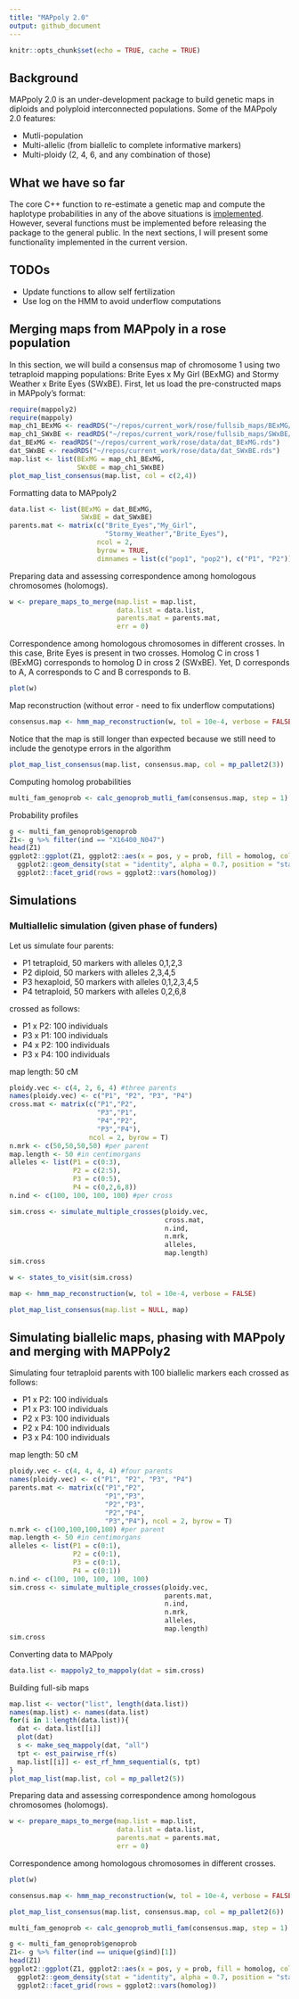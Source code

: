 ```yaml
---
title: "MAPpoly 2.0"
output: github_document
---
```


```r
knitr::opts_chunk$set(echo = TRUE, cache = TRUE)
```

## Background

MAPpoly 2.0 is an under-development package to build genetic maps in diploids 
and polyploid interconnected populations. Some of the MAPpoly 2.0 features:

  - Mutli-population
  - Multi-allelic (from biallelic to complete informative markers)
  - Multi-ploidy (2, 4, 6, and any combination of those)

## What we have so far

The core C++ function to re-estimate a genetic map and compute the haplotype probabilities in any of the above situations is [implemented](https://github.com/mmollina/mappoly2/blob/main/src/est_hmm_map.cpp). However, several functions must be implemented before releasing the package to the general public. In the next sections, I will present some functionality implemented in the current version.

## TODOs
 - Update functions to allow self fertilization
 - Use log on the HMM to avoid underflow computations 

## Merging maps from MAPpoly in a rose population

In this section, we will build a consensus map of chromosome 1 using two 
tetraploid mapping populations: Brite Eyes x My Girl (BExMG) and Stormy Weather x Brite Eyes (SWxBE). 
First, let us load the pre-constructed maps in MAPpoly's format:

```r
require(mappoly2)
require(mappoly)
map_ch1_BExMG <- readRDS("~/repos/current_work/rose/fullsib_maps/BExMG/map_err_ch_1.rds")
map_ch1_SWxBE <- readRDS("~/repos/current_work/rose/fullsib_maps/SWxBE/map_err_ch_1.rds")
dat_BExMG <- readRDS("~/repos/current_work/rose/data/dat_BExMG.rds")
dat_SWxBE <- readRDS("~/repos/current_work/rose/data/dat_SWxBE.rds")
map.list <- list(BExMG = map_ch1_BExMG, 
                 SWxBE = map_ch1_SWxBE)
plot_map_list_consensus(map.list, col = c(2,4))
```

Formatting data to MAPpoly2
```r
data.list <- list(BExMG = dat_BExMG, 
                  SWxBE = dat_SWxBE)
parents.mat <- matrix(c("Brite_Eyes","My_Girl",
                        "Stormy_Weather","Brite_Eyes"), 
                      ncol = 2,
                      byrow = TRUE, 
                      dimnames = list(c("pop1", "pop2"), c("P1", "P2")))
```

Preparing data and assessing correspondence among homologous chromosomes (holomogs). 
```r
w <- prepare_maps_to_merge(map.list = map.list,
                           data.list = data.list, 
                           parents.mat = parents.mat, 
                           err = 0)
```

Correspondence among homologous chromosomes in different crosses. In this case,
Brite Eyes is present in two crosses. Homolog C in cross 1 (BExMG) corresponds 
to homolog D in cross 2 (SWxBE). Yet, D corresponds to A, A corresponds to C and 
B corresponds to B. 

```r
plot(w)
```

Map reconstruction (without error - need to fix underflow computations)
```r
consensus.map <- hmm_map_reconstruction(w, tol = 10e-4, verbose = FALSE)
```

Notice that the map is still longer than expected because we still need to 
include the genotype errors in the algorithm 
```r
plot_map_list_consensus(map.list, consensus.map, col = mp_pallet2(3))
```

Computing homolog probabilities
```r
multi_fam_genoprob <- calc_genoprob_mutli_fam(consensus.map, step = 1)
```

Probability profiles
```r
g <- multi_fam_genoprob$genoprob
Z1<- g %>% filter(ind == "X16400_N047")
head(Z1)
ggplot2::ggplot(Z1, ggplot2::aes(x = pos, y = prob, fill = homolog, color = homolog)) + 
  ggplot2::geom_density(stat = "identity", alpha = 0.7, position = "stack") + 
  ggplot2::facet_grid(rows = ggplot2::vars(homolog))
```

## Simulations

### Multiallelic simulation (given phase of funders)

Let us simulate four parents:

 - P1 tetraploid, 50 markers with alleles 0,1,2,3
 - P2 diploid, 50 markers with alleles 2,3,4,5
 - P3 hexaploid, 50 markers with alleles 0,1,2,3,4,5
 - P4 tetraploid, 50 markers with alleles 0,2,6,8
 
 crossed as follows:

 - P1 x P2: 100 individuals
 - P3 x P1: 100 individuals
 - P4 x P2: 100 individuals
 - P3 x P4: 100 individuals

map length: 50 cM

```r
ploidy.vec <- c(4, 2, 6, 4) #three parents
names(ploidy.vec) <- c("P1", "P2", "P3", "P4")
cross.mat <- matrix(c("P1","P2",
                      "P3","P1",
                      "P4","P2",
                      "P3","P4"), 
                    ncol = 2, byrow = T)
n.mrk <- c(50,50,50,50) #per parent
map.length <- 50 #in centimorgans
alleles <- list(P1 = c(0:3),
                P2 = c(2:5),
                P3 = c(0:5),
                P4 = c(0,2,6,8))
n.ind <- c(100, 100, 100, 100) #per cross

sim.cross <- simulate_multiple_crosses(ploidy.vec,
                                       cross.mat,
                                       n.ind,
                                       n.mrk,
                                       alleles,
                                       map.length)
sim.cross
```

```r
w <- states_to_visit(sim.cross)
```

```r
map <- hmm_map_reconstruction(w, tol = 10e-4, verbose = FALSE)
```

```r
plot_map_list_consensus(map.list = NULL, map)
```

## Simulating biallelic maps, phasing with MAPpoly and merging with MAPPoly2  


Simulating four tetraploid parents with 100 biallelic markers each crossed as follows:

 - P1 x P2: 100 individuals
 - P1 x P3: 100 individuals
 - P2 x P3: 100 individuals
 - P2 x P4: 100 individuals
 - P3 x P4: 100 individuals
 
map length: 50 cM
```r
ploidy.vec <- c(4, 4, 4, 4) #four parents
names(ploidy.vec) <- c("P1", "P2", "P3", "P4")
parents.mat <- matrix(c("P1","P2",
                        "P1","P3",
                        "P2","P3",
                        "P2","P4",
                        "P3","P4"), ncol = 2, byrow = T)
n.mrk <- c(100,100,100,100) #per parent
map.length <- 50 #in centimorgans
alleles <- list(P1 = c(0:1),
                P2 = c(0:1),
                P3 = c(0:1),
                P4 = c(0:1))
n.ind <- c(100, 100, 100, 100, 100)
sim.cross <- simulate_multiple_crosses(ploidy.vec,
                                       parents.mat,
                                       n.ind,
                                       n.mrk,
                                       alleles,
                                       map.length)
sim.cross
```

Converting data to MAPpoly
```r
data.list <- mappoly2_to_mappoly(dat = sim.cross)
```

Building full-sib maps
```r
map.list <- vector("list", length(data.list))
names(map.list) <- names(data.list)
for(i in 1:length(data.list)){
  dat <- data.list[[i]]
  plot(dat)
  s <- make_seq_mappoly(dat, "all")
  tpt <- est_pairwise_rf(s)
  map.list[[i]] <- est_rf_hmm_sequential(s, tpt)
}
plot_map_list(map.list, col = mp_pallet2(5))
```

Preparing data and assessing correspondence among homologous chromosomes (holomogs). 
```r
w <- prepare_maps_to_merge(map.list = map.list,
                           data.list = data.list,
                           parents.mat = parents.mat,
                           err = 0)
```

Correspondence among homologous chromosomes in different crosses.
```r
plot(w)
```

```r
consensus.map <- hmm_map_reconstruction(w, tol = 10e-4, verbose = FALSE)
```

```r
plot_map_list_consensus(map.list, consensus.map, col = mp_pallet2(6))
```

```r
multi_fam_genoprob <- calc_genoprob_mutli_fam(consensus.map, step = 1)
```

```r
g <- multi_fam_genoprob$genoprob
Z1<- g %>% filter(ind == unique(g$ind)[1])
head(Z1)
ggplot2::ggplot(Z1, ggplot2::aes(x = pos, y = prob, fill = homolog, color = homolog)) +
  ggplot2::geom_density(stat = "identity", alpha = 0.7, position = "stack") +
  ggplot2::facet_grid(rows = ggplot2::vars(homolog))
```


